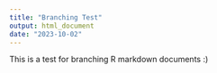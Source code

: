 ```yaml
---
title: "Branching Test"
output: html_document
date: "2023-10-02"
---
```


This is a test for branching R markdown documents :)
